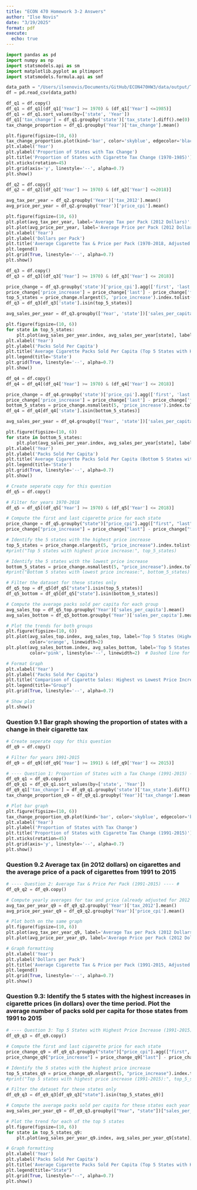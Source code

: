 ```yaml
---
title: "ECON 470 Homework 3-2 Answers"
author: "Ilse Novis"
date: "3/19/2025"
format: pdf
execute:
  echo: true
---
```

 \newpage
 \begin{center}
# ECON 470 Homework 3-2 Answers 
# **Summary Statistics**  
\end{center}
\newpage

```python
import pandas as pd
import numpy as np
import statsmodels.api as sm
import matplotlib.pyplot as pltimport 
import statsmodels.formula.api as smf
```

```python
data_path = "/Users/ilsenovis/Documents/GitHub/ECON470HW3/data/output/TaxBurden_Data.csv"
df = pd.read_csv(data_path)
```

\begin{center}
## **Question 1:** Proportion of States with Tax Change (1970-1985)
\end{center}
```python
df_q1 = df.copy()
df_q1 = df_q1[(df_q1['Year'] >= 1970) & (df_q1['Year'] <=1985)]
df_q1 = df_q1.sort_values(by=['state', 'Year'])
df_q1['tax_change'] = df_q1.groupby('state')['tax_state'].diff().ne(0)
tax_change_proportion = df_q1.groupby('Year')['tax_change'].mean()

plt.figure(figsize=(10, 6))
tax_change_proportion.plot(kind='bar', color='skyblue', edgecolor='black')
plt.xlabel('Year')
plt.ylabel('Proportion of States with Tax Change')
plt.title('Proportion of States with Cigarette Tax Change (1970-1985)')
plt.xticks(rotation=45)
plt.grid(axis='y', linestyle='--', alpha=0.7)
plt.show()
```
\newpage

\begin{center}
## **Question 2:** Average Tax and Price Trends (1970-2018)
\end{center}
```python
df_q2 = df.copy()
df_q2 = df_q2[(df_q2['Year'] >= 1970) & (df_q2['Year'] <=2018)]

avg_tax_per_year = df_q2.groupby('Year')['tax_2012'].mean()
avg_price_per_year = df_q2.groupby('Year')['price_cpi'].mean()

plt.figure(figsize=(10, 6))
plt.plot(avg_tax_per_year, label='Average Tax per Pack (2012 Dollars)', color='green', linewidth=2)
plt.plot(avg_price_per_year, label='Average Price per Pack (2012 Dollars)', color='purple', linewidth=2)
plt.xlabel('Year')
plt.ylabel('Dollars per Pack')
plt.title('Average Cigarette Tax & Price per Pack (1970-2018, Adjusted to 2012 Dollars)')
plt.legend()
plt.grid(True, linestyle='--', alpha=0.7)
plt.show()
```
\newpage

\begin{center}
## **Question 3:** Top 5 States with Highest Price Increase (1970-2018)
\end{center}
```python
df_q3 = df.copy()
df_q3 = df_q3[(df_q3['Year'] >= 1970) & (df_q3['Year'] <= 2018)]

price_change = df_q3.groupby('state')['price_cpi'].agg(['first', 'last'])
price_change['price_increase'] = price_change['last'] - price_change['first']
top_5_states = price_change.nlargest(5, 'price_increase').index.tolist()
df_q3 = df_q3[df_q3['state'].isin(top_5_states)]

avg_sales_per_year = df_q3.groupby(['Year', 'state'])['sales_per_capita'].mean().unstack()

plt.figure(figsize=(10, 6))
for state in top_5_states:
    plt.plot(avg_sales_per_year.index, avg_sales_per_year[state], label=state)
plt.xlabel('Year')
plt.ylabel('Packs Sold Per Capita')
plt.title('Average Cigarette Packs Sold Per Capita (Top 5 States with Highest Price Increase, 1970-2018)')
plt.legend(title='State')
plt.grid(True, linestyle='--', alpha=0.7)
plt.show()
```
\newpage

\begin{center}
## **Question 4:** Bottom 5 States with Lowest Price Increase (1970-2018)
\end{center}
```python
df_q4 = df.copy()
df_q4 = df_q4[(df_q4['Year'] >= 1970) & (df_q4['Year'] <= 2018)]

price_change = df_q4.groupby('state')['price_cpi'].agg(['first', 'last'])
price_change['price_increase'] = price_change['last'] - price_change['first']
bottom_5_states = price_change.nsmallest(5, 'price_increase').index.tolist()
df_q4 = df_q4[df_q4['state'].isin(bottom_5_states)]

avg_sales_per_year = df_q4.groupby(['Year', 'state'])['sales_per_capita'].mean().unstack()

plt.figure(figsize=(10, 6))
for state in bottom_5_states:
    plt.plot(avg_sales_per_year.index, avg_sales_per_year[state], label=state)
plt.xlabel('Year')
plt.ylabel('Packs Sold Per Capita')
plt.title('Average Cigarette Packs Sold Per Capita (Bottom 5 States with Lowest Price Increase, 1970-2018)')
plt.legend(title='State')
plt.grid(True, linestyle='--', alpha=0.7)
plt.show()
```
\newpage

\begin{center}
## **Question 5:** Compare the trends in sales from the 5 states with the highest price increases to those with the lowest price increases.
\end{center}
```python
# Create seperate copy for this question
df_q5 = df.copy()

# Filter for years 1970-2018
df_q5 = df_q5[(df_q5['Year'] >= 1970) & (df_q5['Year'] <= 2018)]

# Compute the first and last cigarette price for each state
price_change = df_q5.groupby("state")["price_cpi"].agg(["first", "last"])
price_change["price_increase"] = price_change["last"] - price_change["first"]

# Identify the 5 states with the highest price increase
top_5_states = price_change.nlargest(5, "price_increase").index.tolist()
#print("Top 5 states with highest price increase:", top_5_states)

# Identify the 5 states with the lowest price increase
bottom_5_states = price_change.nsmallest(5, "price_increase").index.tolist()
#print("Bottom 5 states with lowest price increase:", bottom_5_states)

# Filter the dataset for these states only
df_q5_top = df_q5[df_q5["state"].isin(top_5_states)]
df_q5_bottom = df_q5[df_q5["state"].isin(bottom_5_states)]

# Compute the average packs sold per capita for each group
avg_sales_top = df_q5_top.groupby('Year')['sales_per_capita'].mean()
avg_sales_bottom = df_q5_bottom.groupby('Year')['sales_per_capita'].mean()

# Plot the trends for both groups
plt.figure(figsize=(10, 6))
plt.plot(avg_sales_top.index, avg_sales_top, label='Top 5 States (Highest Price Increase)', 
         color='orange', linewidth=2)
plt.plot(avg_sales_bottom.index, avg_sales_bottom, label='Top 5 States (Lowest Price Increase)', 
         color='pink', linestyle='--', linewidth=2)  # Dashed line for bottom 5 states

# Format Graph
plt.xlabel('Year')
plt.ylabel('Packs Sold Per Capita')
plt.title('Comparison of Cigarette Sales: Highest vs Lowest Price Increases (1970-2018)')
plt.legend(title="Group")
plt.grid(True, linestyle='--', alpha=0.7)

# Show plot
plt.show()
```

\begin{center}
\newpage
# **Estimate ATEs:**
\end{center}
\newpage

\begin{center}
## **Question 9:** Repeat questions 1-3 focusing on the period from 1991 to 2015.
\end{center}
### **Question 9.1** Bar graph showing the proportion of states with a change in their cigarette tax

```python
# Create seperate copy for this question
df_q9 = df.copy()

# Filter for years 1991-2015
df_q9 = df_q9[(df_q9['Year'] >= 1991) & (df_q9['Year'] <= 2015)]

# ---- Question 1: Proportion of States with a Tax Change (1991-2015) ---- #
df_q9_q1 = df_q9.copy()
df_q9_q1 = df_q9_q1.sort_values(by=['state', 'Year'])
df_q9_q1['tax_change'] = df_q9_q1.groupby('state')['tax_state'].diff().ne(0)
tax_change_proportion_q9 = df_q9_q1.groupby('Year')['tax_change'].mean()

# Plot bar graph
plt.figure(figsize=(10, 6))
tax_change_proportion_q9.plot(kind='bar', color='skyblue', edgecolor='black')
plt.xlabel('Year')
plt.ylabel('Proportion of States with Tax Change')
plt.title('Proportion of States with Cigarette Tax Change (1991-2015)')
plt.xticks(rotation=45)
plt.grid(axis='y', linestyle='--', alpha=0.7)
plt.show()
```
\newpage

\begin{center}
## **Question 9:** Repeat questions 1-3 focusing on the period from 1991 to 2015.
\end{center}
### **Question 9.2** Average tax (in 2012 dollars) on cigarettes and the average price of a pack of cigarettes from 1991 to 2015
```python
# ---- Question 2: Average Tax & Price Per Pack (1991-2015) ---- #
df_q9_q2 = df_q9.copy()

# Compute yearly averages for tax and price (already adjusted for 2012 dollars in data-code)
avg_tax_per_year_q9 = df_q9_q2.groupby('Year')['tax_2012'].mean()
avg_price_per_year_q9 = df_q9_q2.groupby('Year')['price_cpi'].mean()

# Plot both on the same graph
plt.figure(figsize=(10, 6))
plt.plot(avg_tax_per_year_q9, label='Average Tax per Pack (2012 Dollars)', color='green', linewidth=2)
plt.plot(avg_price_per_year_q9, label='Average Price per Pack (2012 Dollars)', color='purple', linewidth=2)

# Graph formatting
plt.xlabel('Year')
plt.ylabel('Dollars per Pack')
plt.title('Average Cigarette Tax & Price per Pack (1991-2015, Adjusted to 2012 Dollars)')
plt.legend()
plt.grid(True, linestyle='--', alpha=0.7)
plt.show()
```
\newpage

\begin{center}
## **Question 9:** Repeat questions 1-3 focusing on the period from 1991 to 2015.
\end{center}
### **Question 9.3:** Identify the 5 states with the highest increases in cigarette prices (in dollars) over the time period. Plot the average number of packs sold per capita for those states from 1991 to 2015
```python
# ---- Question 3: Top 5 States with Highest Price Increase (1991-2015) ---- #
df_q9_q3 = df_q9.copy()

# Compute the first and last cigarette price for each state
price_change_q9 = df_q9_q3.groupby("state")["price_cpi"].agg(["first", "last"])
price_change_q9["price_increase"] = price_change_q9["last"] - price_change_q9["first"]

# Identify the 5 states with the highest price increase
top_5_states_q9 = price_change_q9.nlargest(5, "price_increase").index.tolist()
#print("Top 5 states with highest price increase (1991-2015):", top_5_states_q9)

# Filter the dataset for these states only
df_q9_q3 = df_q9_q3[df_q9_q3["state"].isin(top_5_states_q9)]

# Compute the average packs sold per capita for these states each year
avg_sales_per_year_q9 = df_q9_q3.groupby(["Year", "state"])["sales_per_capita"].mean().unstack()

# Plot the trend for each of the top 5 states
plt.figure(figsize=(10, 6))
for state in top_5_states_q9:
    plt.plot(avg_sales_per_year_q9.index, avg_sales_per_year_q9[state], label=state)

# Graph formatting
plt.xlabel('Year')
plt.ylabel('Packs Sold Per Capita')
plt.title('Average Cigarette Packs Sold Per Capita (Top 5 States with Highest Price Increase, 1991-2015)')
plt.legend(title="State")
plt.grid(True, linestyle="--", alpha=0.7)
plt.show()
```
\newpage

\begin{center}
## **Question 10:** Compare Elasticity estimates from 1970-1990 versus those from 1991-2015 (Q6-9). Are they different? If so, why?
\end{center}
```python

```

